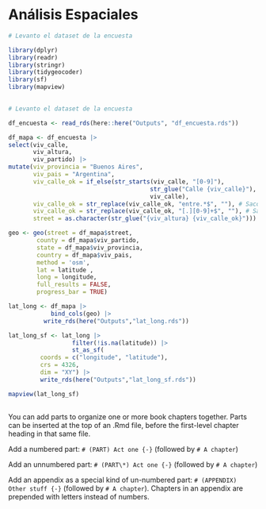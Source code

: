 # Análisis Espaciales

```r
# Levanto el dataset de la encuesta

library(dplyr)
library(readr)
library(stringr)
library(tidygeocoder)
library(sf)
library(mapview)
           
```
```r
# Levanto el dataset de la encuesta

df_encuesta <- read_rds(here::here("Outputs", "df_encuesta.rds"))

df_mapa <- df_encuesta |>
select(viv_calle,
       viv_altura,
       viv_partido) |>
mutate(viv_provincia = "Buenos Aires",
       viv_pais = "Argentina",
       viv_calle_ok = if_else(str_starts(viv_calle, "[0-9]"),
                                        str_glue("Calle {viv_calle}"),
                                        viv_calle),
       viv_calle_ok = str_replace(viv_calle_ok, "entre.*$", ""), # Saco los "entre"
       viv_calle_ok = str_replace(viv_calle_ok, "[.][0-9]+$", ""), # Saco los decimales
       street = as.character(str_glue("{viv_altura} {viv_calle_ok}")))

geo <- geo(street = df_mapa$street,
        county = df_mapa$viv_partido,
        state = df_mapa$viv_provincia,
        country = df_mapa$viv_pais,
        method = 'osm',
        lat = latitude , 
        long = longitude,
        full_results = FALSE,
        progress_bar = TRUE)

lat_long <- df_mapa |>
            bind_cols(geo) |>
          write_rds(here("Outputs","lat_long.rds"))

lat_long_sf <- lat_long |>
                  filter(!is.na(latitude)) |>
                  st_as_sf(
         coords = c("longitude", "latitude"),
         crs = 4326,
         dim = "XY") |>
         write_rds(here("Outputs","lat_long_sf.rds"))

mapview(lat_long_sf)
          
```


You can add parts to organize one or more book chapters together. Parts can be inserted at the top of an .Rmd file, before the first-level chapter heading in that same file. 

Add a numbered part: `# (PART) Act one {-}` (followed by `# A chapter`)

Add an unnumbered part: `# (PART\*) Act one {-}` (followed by `# A chapter`)

Add an appendix as a special kind of un-numbered part: `# (APPENDIX) Other stuff {-}` (followed by `# A chapter`). Chapters in an appendix are prepended with letters instead of numbers.



